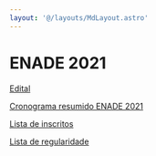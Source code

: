 ```yaml
---
layout: '@/layouts/MdLayout.astro'
---
```






ENADE 2021
==========








[Edital](https://in.gov.br/en/web/dou/-/edital-n-36-de-12-de-julho-de-2021exame-nacional-de-desempenho-dos-estudantes-enade-2021-331807144)


[Cronograma resumido ENADE 2021](enade-2021/cronograma_resumido.png/view)


[Lista de inscritos](enade-2021/concluintes-enade-2021.pdf/view)


[Lista de regularidade](enade-2021/enade-2021-relatorio-de-regularidade-concluintes.pdf/view)










